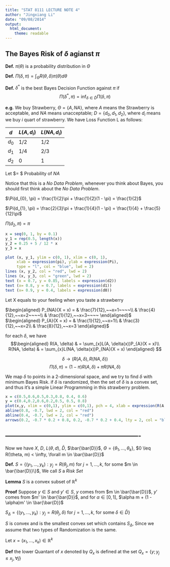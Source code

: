 ```yaml
---
title: "STAT 8111 LECTURE NOTE 4"
author: "Jingxiang Li"
date: "09/08/2014"
output:
  html_document:
    theme: readable
---
```


## The Bayes Risk of $\delta$ agianst $\pi$

**Def.** $\pi(\theta)$ is a probability distribution in $\Theta$

**Def.** $\Pi(\delta, \pi) = \int_{\Theta}{R(\theta, \delta)\pi(\theta)d\theta}$

**Def.** $\delta^{*}$ is the best Bayes Decision Function against $\pi$ if $$\Pi(\delta^{*}, \pi) = \inf_{\delta \in \bar{D}}\Pi(\delta, \pi)$$ 

**e.g.** We buy Strawberry, $\Theta = \{A, NA\}$, where $A$ means the Strawberry is acceptable, and $NA$ means unacceptable; $D = \{d_{0}, d_{1}, d_{2}\}$, where $d_{i}$ means we buy $i$ quart of strawberry. We have Loss Function L as follows:

$d$         $L(A, d_{i})$   $L(NA, d_{i})$
---         ------------    -------------
$d_{0}$     $1/2$           $1/2$
$d_{1}$     $1/4$           $2/3$
$d_{2}$     $0$             $1$

Let $\Pi = $ Probability of $NA$

Notice that this is a *No Data Problem*, whenever you think about Bayes, you should first think about the *No Data Problem*.

$\Pi(d_{0}, \pi) = \frac{1}{2}\pi + \frac{1}{2}(1 - \pi) = \frac{1}{2}$

$\Pi(d_{1}, \pi) = \frac{2}{3}\pi + \frac{1}{4}(1 - \pi) = \frac{1}{4} + \frac{5}{12}\pi$

$\Pi(d_{2}, \pi) = \pi$

```r
x = seq(0, 1, by = 0.1)
y_1 = rep(0.5, length(x))
y_2 = 0.25 + 5 / 12 * x
y_3 = x

plot (x, y_1, ylim = c(0, 1), xlim = c(0, 1), 
     xlab = expression(pi), ylab = expression(Pi), 
     type = "l", col = "blue", lwd = 2)
lines (x, y_2, col = "red", lwd = 2)
lines (x, y_3, col = "green", lwd = 2)
text (x = 0.7, y = 0.85, labels = expression(d2))
text (x= 0.8, y = 0.7, labels = expression(d1))
text (x= 0.9, y = 0.4, labels = expression(d0))
```

Let X equals to your feeling when you taste a strawberry

$\begin{aligned}
P_{NA}(X = x) = & \frac{7}{12},~~x=1~~~~\\
                & \frac{4}{12},~~x=2~~~~\\
                & \frac{1}{12},~~x=3~~~~
\end{aligned}$
$\begin{aligned}
P_{A}(X = x) = & \frac{1}{12},~~x=1\\
                & \frac{3}{12},~~x=2\\
                & \frac{8}{12},~~x=3
\end{aligned}$

for each $\delta$, we have 
$$\begin{aligned}
R(A, \delta) & = \sum_{x}L(A, \delta(x))P_{A}(X = x)\\
R(NA, \delta) & = \sum_{x}L(NA, \delta(x))P_{NA}(X = x)
\end{aligned}
$$

$$\delta \rightarrow (R(A, \delta), R(NA, \delta))$$
$$\Pi(\delta, \pi) = (1 - \pi)R(A, \delta) + \pi R(NA, \delta)$$

We map $\delta$ to points in a 2-dimensional space, and we try to find $\delta$ with minimum Bayes Risk. if $\delta$ is randomized, then the set of $\delta$ is a convex set, and thus it's a simple Linear Programming in this strawberry problem.

```r
x = c(0.5,0.6,0.5,0.3,0.8, 0.4, 0.6)
y = c(0.4,0.2,0.6,0.2,0.5, 0.5, 0.8)
plot(x,y, xlim = c(0,1), ylim = c(0,1), pch = 4, xlab = expression(R(A, delta)), ylab = expression(R(N, delta)))
abline(0.8, -0.7, lwd = 2, col = "red")
abline(0.4, -0.7, lwd = 2, col = "red")
arrows(0.2, -0.7 * 0.2 + 0.8, 0.2, -0.7 * 0.2 + 0.4, lty = 2, col = "blue")
```

-------------------------------------------------------------
-------------------------------------------------------------

Now we have $X$, $D$, $L(\theta, d)$, $\bar{D}$, $\bar{\bar{D}}$, $\Theta = \{\theta_{1},...,\theta_{k}\}$, $0 \leq R(\theta, m) < \infty, \forall m \in \bar{\bar{D}}$

**Def.** $S = \{(y_{1},...,y_{k}): y_{j} = R(\theta_{j}, m)$ for $j = 1,...,k,$ for some $m \in \bar{\bar{D}}\}$, We call $S$ a *Risk Set*

**Lemma** $S$ is a convex subset of $\mathbb{R}^{k}$

**Proof** Suppose $y \in S$ and $y' \in S$, $y$ comes from $m \in \bar{\bar{D}}$, $y'$ comes from $m' \in \bar{\bar{D}}$, and for $\alpha \in [0, 1]$, $\alpha m + (1 - \alpha)m' \in \bar{\bar{D}}$

$S_{\Delta} = \{ (y_{1},...,y_{k}): y_{j} = R(\theta_{j}, \delta)$ for $j = 1,...,k,$ for some $\delta \in \bar{D}\}$

$S$ is convex and is the smallest convex set which contains $S_{\Delta}$, Since we assume that two types of Randomization is the same.

Let $x = (x_{1}, ..., x_{k}) \in \mathbb{R}^{k}$

**Def** the lower Quantant of $x$ denoted by $Q_{x}$ is defined at the set $Q_{x} = \{ y; y_{j} \leq x_{j}, \forall j  \}$
